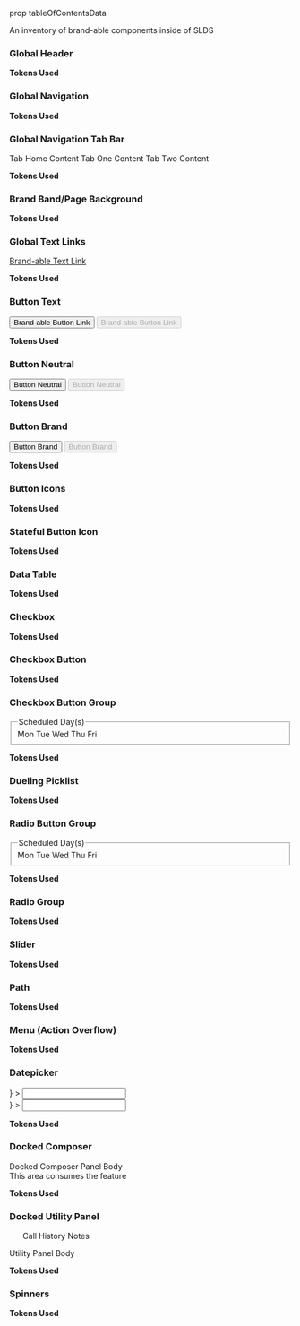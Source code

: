 prop tableOfContentsData

<div className="lead">
  An inventory of brand-able components inside of SLDS
</div>

<TableOfContents data={tableOfContentsData} />

### Global Header
<div style={{ position: 'relative', height: '60px' }}>
  <GlobalHeader className="slds-is-absolute" />
</div>
<div style={{ position: 'relative', height: '60px' }}>
  <GlobalHeader className="slds-is-absolute" favoritesSelected />
</div>

**Tokens Used**

<Token tokenSet="force-base" token="BRAND_HEADER" />
<Token tokenSet="force-base" token="BRAND_HEADER_CONTRAST" />
<Token tokenSet="force-base" token="BRAND_HEADER_CONTRAST_ACTIVE" />

### Global Navigation
<ContextBar itemActive />

**Tokens Used**

<Token tokenSet="force-base" token="BRAND_PRIMARY" />
<Token tokenSet="force-base" token="BRAND_PRIMARY_TRANSPARENT" />

### Global Navigation Tab Bar
<div className="demo-only">
  <ContextTabBar>
    <ContextTab
      title="Home"
      symbol="home"
      tabPanelId="context-tab-panel-1"
      id="context-tab-id-1"
    />
    <ContextTab title="Tab Item 1" tabPanelId="context-tab-panel-2" id="context-tab-id-2" itemActive />
    <ContextTab title="Tab Item 2" tabPanelId="context-tab-panel-3" id="context-tab-id-3" />
  </ContextTabBar>
  <ContextTabPanel show id="context-tab-panel-1" tabId="context-tab-id-1">
    Tab Home Content
  </ContextTabPanel>
  <ContextTabPanel id="context-tab-panel-2" tabId="context-tab-id-2">
    Tab One Content
  </ContextTabPanel>
  <ContextTabPanel id="context-tab-panel-3" tabId="context-tab-id-3">
    Tab Two Content
  </ContextTabPanel>
</div>

**Tokens Used**

<Token tokenSet="force-base" token="BRAND_PRIMARY" />
<Token tokenSet="force-base" token="BRAND_PRIMARY_TRANSPARENT" />

### Brand Band/Page Background
<Page medium />

**Tokens Used**

<Token tokenSet="salesforce-skin" token="BRAND_BACKGROUND_PRIMARY" />
<Token tokenSet="salesforce-skin" token="BRAND_BACKGROUND_PRIMARY_TRANSPARENT" />
<Token tokenSet="salesforce-skin" token="BRAND_BACKGROUND_DARK" />
<Token tokenSet="salesforce-skin" token="BRAND_BACKGROUND_DARK_TRANSPARENT" />

### Global Text Links
<a href="javascript:void(0);">Brand-able Text Link</a>

**Tokens Used**

<Token tokenSet="force-base" token="BRAND_TEXT_LINK" />
<Token tokenSet="force-base" token="BRAND_TEXT_LINK_ACTIVE" />

### Button Text
<button className="slds-button" href="javascript:void(0);">Brand-able Button Link</button>
<button className="slds-button" disabled>Brand-able Button Link</button>

**Tokens Used**

<Token tokenSet="force-base" token="BRAND_TEXT_LINK" />
<Token tokenSet="force-base" token="BRAND_TEXT_LINK_ACTIVE" />

### Button Neutral
<Button className="slds-button_neutral">Button Neutral</Button>
<Button className="slds-button_neutral" disabled>Button Neutral</Button>

**Tokens Used**

<Token tokenSet="force-base" token="BRAND_TEXT_LINK" />
<Token tokenSet="force-base" token="BRAND_TEXT_LINK_ACTIVE" />

### Button Brand
<Button className="slds-button_brand">Button Brand</Button>
<Button className="slds-button_brand" disabled>Button Brand</Button>

**Tokens Used**

<Token tokenSet="force-base" token="BRAND_ACCESSIBLE" />
<Token tokenSet="force-base" token="BRAND_ACCESSIBLE_ACTIVE" />

### Button Icons
<ButtonIcon
  className="slds-button_icon-border-filled"
/>

**Tokens Used**

<Token tokenSet="force-base" token="BRAND_ACCESSIBLE_ACTIVE" />

### Stateful Button Icon
<ButtonIcon
  className="slds-button_icon-border-filled"
  aria-pressed="false"
  symbol="like"
  assistiveText="Like"
  title="Like"
/>
<ButtonIcon
  className="slds-button_icon-border-filled"
  aria-pressed="true"
  selected
  symbol="like"
  assistiveText="Like"
  title="Like"
/>

**Tokens Used**

<Token tokenSet="force-base" token="BRAND_ACCESSIBLE_ACTIVE" />

### Data Table
<div className="slds-scrollable_none">
  <InlineEditTable />
</div>

**Tokens Used**

<Token tokenSet="force-base" token="BRAND_ACCESSIBLE" />
<Token tokenSet="force-base" token="BRAND_ACCESSIBLE_ACTIVE" />
<Token tokenSet="force-base" token="BRAND_TEXT_LINK" />
<Token tokenSet="force-base" token="BRAND_TEXT_LINK_ACTIVE" />

### Checkbox
<FormElement>
  <Checkbox label="Checkbox Label" checked />
</FormElement>

**Tokens Used**

<Token tokenSet="force-base" token="BRAND_PRIMARY_ACTIVE" />

### Checkbox Button
<FormElement>
  <CheckboxAddButton />
</FormElement>

**Tokens Used**

<Token tokenSet="force-base" token="BRAND_PRIMARY_ACTIVE" />

### Checkbox Button Group
<fieldset className="slds-form-element">
  <legend className="slds-form-element__legend slds-form-element__label">
    Scheduled Day(s)
  </legend>
  <div className="slds-form-element__control">
    <CheckboxGroup>
      <CheckboxButton checked id="c-monday">Mon</CheckboxButton>
      <CheckboxButton id="c-tuesday">Tue</CheckboxButton>
      <CheckboxButton id="c-wednesday">Wed</CheckboxButton>
      <CheckboxButton id="c-thursday">Thu</CheckboxButton>
      <CheckboxButton id="c-friday">Fri</CheckboxButton>
    </CheckboxGroup>
  </div>
</fieldset>

**Tokens Used**

<Token tokenSet="force-base" token="BRAND_ACCESSIBLE" />
<Token tokenSet="force-base" token="BRAND_ACCESSIBLE_ACTIVE" />

### Dueling Picklist
<MultiSelect dataSet={SelectedSnapShot} />

**Tokens Used**

<Token tokenSet="force-base" token="BRAND_ACCESSIBLE" />
<Token tokenSet="force-base" token="BRAND_ACCESSIBLE_ACTIVE" />

### Radio Button Group
<fieldset className="slds-form-element">
  <legend className="slds-form-element__legend slds-form-element__label">
    Scheduled Day(s)
  </legend>
  <div className="slds-form-element__control">
    <RadioButtonGroup>
      <RadioButton checked id="r-monday">Mon</RadioButton>
      <RadioButton id="r-tuesday">Tue</RadioButton>
      <RadioButton id="r-wednesday">Wed</RadioButton>
      <RadioButton id="r-thursday">Thu</RadioButton>
      <RadioButton id="r-friday">Fri</RadioButton>
    </RadioButtonGroup>
  </div>
</fieldset>

**Tokens Used**

<Token tokenSet="force-base" token="BRAND_ACCESSIBLE" />
<Token tokenSet="force-base" token="BRAND_ACCESSIBLE_ACTIVE" />

### Radio Group
<FormElement>
  <Radio checked label="Radio Label One" />
  <Radio label="Radio Label Two" />
</FormElement>

**Tokens Used**

<Token tokenSet="force-base" token="BRAND_ACCESSIBLE_ACTIVE" />

### Slider
<Slider value="50" />

**Tokens Used**

<Token tokenSet="force-base" token="BRAND_ACCESSIBLE" />
<Token tokenSet="force-base" token="BRAND_ACCESSIBLE_ACTIVE" />

### Path
<PathStageSelected />

**Tokens Used**

<Token tokenSet="force-base" token="BRAND_ACCESSIBLE" />
<Token tokenSet="force-base" token="BRAND_ACCESSIBLE_ACTIVE" />
<Token tokenSet="force-base" token="BRAND_DARK" />
<Token tokenSet="force-base" token="BRAND_DARK_ACTIVE" />

### Menu (Action Overflow)
<div style={{ height: '120px' }}>
  <ActionOverflow />
</div>

**Tokens Used**

<Token tokenSet="force-base" token="BRAND_TEXT_LINK" />

### Datepicker
<div style={{ height: '380px' }}>
  <FormElement
    className="slds-dropdown-trigger slds-dropdown-trigger_click slds-is-open"
    label="Date"
    inputId="date-input-id"
    inputIcon="right"
    dropdown={<DatePicker todayActive dateSelected="single" dateRange="week-4" />}
  >
    <Input id="date-input-id" placeholder=" " />
    <ButtonIcon
      className="slds-input__icon slds-input__icon_right"
      symbol="event"
      assistiveText="Select a date"
      title="Select a date"
    />
  </FormElement>
</div>
<div style={{ height: '380px' }}>
  <FormElement
    className="slds-dropdown-trigger slds-dropdown-trigger_click slds-is-open"
    label="Date"
    inputId="date-input-id"
    inputIcon="right"
    dropdown={
      <DatePicker
        todayActiveInRange
        dateSelected
        dateRange="week-4-5"
        dateRangeMulti
      />
    }
  >
    <Input id="date-input-id" placeholder=" " />
    <ButtonIcon
      className="slds-input__icon slds-input__icon_right"
      symbol="event"
      assistiveText="Select a date"
      title="Select a date"
    />
  </FormElement>
</div>

**Tokens Used**

<Token tokenSet="force-base" token="BRAND_ACCESSIBLE" />

### Docked Composer
<div style={{ height: '500px', minWidth: '615px', overflowX: 'auto', position: 'relative' }}>
  <div className="slds-docked_container slds-is-absolute">
    <DockedComposerPanel className="slds-is-open">
      <div className="slds-align_absolute-center">
        Docked Composer Panel Body <br /> This area consumes the feature
      </div>
    </DockedComposerPanel>
  </div>
</div>

**Tokens Used**

<Token tokenSet="force-base" token="BRAND_PRIMARY" />

### Docked Utility Panel
<div style={{ height: '540px', position: 'relative' }}>
  <ul className="slds-utility-bar slds-is-absolute">
    <UtilityBarItem symbol="call" active>Call</UtilityBarItem>
    <UtilityBarItem symbol="clock">History</UtilityBarItem>
    <UtilityBarItem symbol="note">Notes</UtilityBarItem>
  </ul>
  <UtilityPanel className="slds-is-open slds-is-absolute" header="Call">
    <div className="slds-align_absolute-center">Utility Panel Body</div>
  </UtilityPanel>
</div>

**Tokens Used**

<Token tokenSet="force-base" token="BRAND_PRIMARY" />

### Spinners
<div style={{ height: '6rem', position: 'relative' }}>
  <Spinner className="slds-spinner_medium slds-spinner_brand" />
</div>

**Tokens Used**

<Token tokenSet="force-base" token="BRAND_PRIMARY" />
